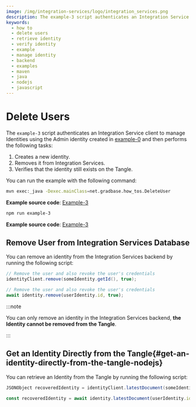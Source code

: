 ```yaml
---
image: /img/integration-services/logo/integration_services.png
description: The example-3 script authenticates an Integration Service client to manage Identities using the Admin identity created in example-0 and then creates a new identity, removes it from Integration Services, and verifies that the identity still exists on the Tangle.
keywords:
  - how to
  - delete users
  - retrieve identity
  - verify identity
  - example
  - manage identity
  - backend
  - examples
  - maven
  - java
  - nodejs
  - javascript
---
```



# Delete Users

The `example-3` script authenticates an Integration Service client to manage Identities using the Admin identity created in [example-0](./run-how-tos.mdx) and then performs the following tasks:

1. Creates a new identity.
2. Removes it from Integration Services.
3. Verifies that the identity still exists on the Tangle.

You can run the example with the following command:

<Tabs groupId="language" queryString>
<TabItem value="java" label="Java">

```bash
mvn exec:_java -Dexec.mainClass=net.gradbase.how_tos.DeleteUser
```

**Example source code**: [Example-3](https://github.com/albydeca/iota-is-sdk/blob/main/examples/src/main/java/net/gradbase/examples/DeleteUser.java)

</TabItem>
<TabItem value="node" label="Node.js">

```bash
npm run example-3
```

**Example source code**: [Example-3](https://github.com/iotaledger/integration-services/blob/master/clients/client-sdk/examples/3-DeleteUser.ts)

</TabItem>
</Tabs>

## Remove User from Integration Services Database

You can remove an identity from the Integration Services backend by running the following script:

<Tabs groupId="language" queryString>
<TabItem value="java" label="Java">

```java
// Remove the user and also revoke the user's credentials
identityClient.remove(someIdentity.getId(), true);
```

</TabItem>
<TabItem value="node" label="Node.js">

```js
// Remove the user and also revoke the user's credentials
await identity.remove(userIdentity.id, true);
```

</TabItem>
</Tabs>

:::note

You can only remove an identity in the Integration Services backend, **the Identity cannot be removed from the Tangle**.

:::

## Get an Identity Directly from the Tangle{#get-an-identity-directly-from-the-tangle-nodejs}

You can retrieve an Identity from the Tangle by running the following script:

<Tabs groupId="language" queryString>
<TabItem value="java" label="Java">

```java
JSONObject recoveredIdentity = identityClient.latestDocument(someIdentity.getId());
```

</TabItem>
<TabItem value="node" label="Node.js">

```js
const recoveredIdentity = await identity.latestDocument(userIdentity.id);
```

</TabItem>
</Tabs>
